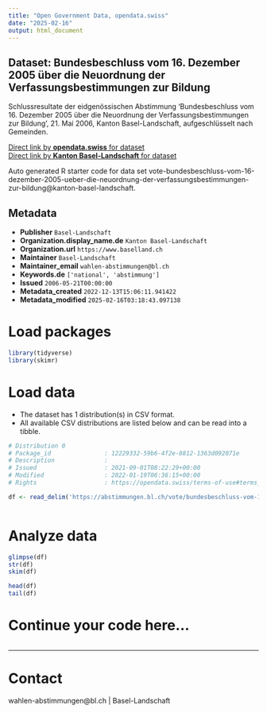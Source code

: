 ```yaml
---
title: "Open Government Data, opendata.swiss"
date: "2025-02-16"
output: html_document
---
```


## Dataset: Bundesbeschluss vom 16. Dezember 2005 über die Neuordnung der Verfassungsbestimmungen zur Bildung

Schlussresultate der eidgenössischen Abstimmung 'Bundesbeschluss vom 16. Dezember 2005 über die Neuordnung der Verfassungsbestimmungen zur Bildung', 21. Mai 2006, Kanton Basel-Landschaft, aufgeschlüsselt nach Gemeinden.

[Direct link by **opendata.swiss** for dataset](https://opendata.swiss/de/dataset/bundesbeschluss-vom-16-dezember-2005-uber-die-neuordnung-der-verfassungsbestimmungen-zur-bildun)<br>
[Direct link by **Kanton Basel-Landschaft** for dataset](https://abstimmungen.bl.ch/vote/bundesbeschluss-vom-16-dezember-2005-ueber-die-neuordnung-der-verfassungsbestimmungen-zur-bildung/data)

Auto generated R starter code for data set vote-bundesbeschluss-vom-16-dezember-2005-ueber-die-neuordnung-der-verfassungsbestimmungen-zur-bildung@kanton-basel-landschaft.

## Metadata

- **Publisher** `Basel-Landschaft`
- **Organization.display_name.de** `Kanton Basel-Landschaft`
- **Organization.url** `https://www.baselland.ch`
- **Maintainer** `Basel-Landschaft`
- **Maintainer_email** `wahlen-abstimmungen@bl.ch`
- **Keywords.de** `['national', 'abstimmung']`
- **Issued** `2006-05-21T00:00:00`
- **Metadata_created** `2022-12-13T15:06:11.941422`
- **Metadata_modified** `2025-02-16T03:18:43.097138`


# Load packages

```r

library(tidyverse)
library(skimr)

```

# Load data

-   The dataset has 1 distribution(s) in CSV format.
-   All available CSV distributions are listed below and can be read into a tibble.

```r

# Distribution 0
# Package_id               : 12229332-59b6-4f2e-8812-1363d092071e
# Description              : 
# Issued                   : 2021-09-01T08:22:29+00:00
# Modified                 : 2022-01-19T06:36:15+00:00
# Rights                   : https://opendata.swiss/terms-of-use#terms_by

df <- read_delim('https://abstimmungen.bl.ch/vote/bundesbeschluss-vom-16-dezember-2005-ueber-die-neuordnung-der-verfassungsbestimmungen-zur-bildung/data-csv')



```

# Analyze data

```r

glimpse(df)
str(df)
skim(df)

head(df)
tail(df)

```

# Continue your code here...

```r

```

------------------------------------------------------------------------

# Contact

wahlen-abstimmungen@bl.ch | Basel-Landschaft
